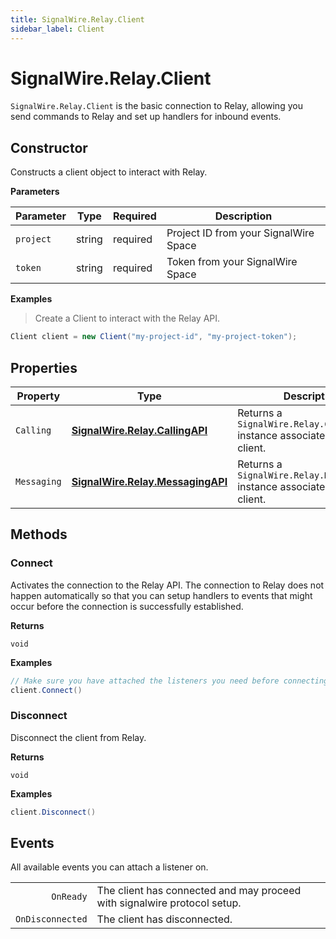 ```yaml
---
title: SignalWire.Relay.Client
sidebar_label: Client
---
```


[callingapi]: ./calling/
[messagingapi]: ./messaging/
[signalwire-relay-callingapi]: ./calling/
[signalwire-relay-messagingapi]: ./messaging/

# SignalWire.Relay.Client

`SignalWire.Relay.Client` is the basic connection to Relay, allowing you send commands to Relay and set up handlers for inbound events.

## Constructor

Constructs a client object to interact with Relay.

**Parameters**

| Parameter | Type | Required | Description |
| --------- | ---- | -------- | ----------- |
| `project` | string | <span className="required-arg">required</span> | Project ID from your SignalWire Space |
| `token` | string | <span className="required-arg">required</span> | Token from your SignalWire Space |

**Examples**

> Create a Client to interact with the Relay API.

```csharp
Client client = new Client("my-project-id", "my-project-token");
```

## Properties

| Property | Type | Description |
| -------- | ---- | ----------- |
| `Calling` | [**SignalWire.Relay.CallingAPI**][signalwire-relay-callingapi] | Returns a `SignalWire.Relay.CallingAPI` instance associated with the client. |
| `Messaging` | [**SignalWire.Relay.MessagingAPI**][signalwire-relay-messagingapi] | Returns a `SignalWire.Relay.MessagingAPI` instance associated with the client. |

## Methods

### Connect

Activates the connection to the Relay API. The connection to Relay does not happen automatically so that you can setup handlers to events that might occur before the connection is successfully established.

**Returns**

`void`

**Examples**

```csharp
// Make sure you have attached the listeners you need before connecting the client, or you might miss some events.
client.Connect()
```

### Disconnect

Disconnect the client from Relay.

**Returns**

`void`

**Examples**

```csharp
client.Disconnect()
```

## Events

All available events you can attach a listener on.

|  |  |
| -: | - |
| `OnReady` | The client has connected and may proceed with signalwire protocol setup. |
| `OnDisconnected` | The client has disconnected. |
